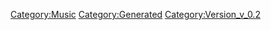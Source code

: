{{Music
 |Name=POWER TO THE DREAM
 |ID=32
 |Cov=32
 |Cd=4
 |Nam=32
 |Div=32
 |Ma=1
 |SerieId=3
 |SerieLogoId=3
 |WavId=32
 |VariationId=0
 |Dsc=32
 |Strt=10
 |ValkyrieBattle=1
 |ValkyrieIntro=1
 |ValkyrieIntroSky=1
 |DivaSolo=1
 |DivaMulti=1
 |Exp=1
 |OfficialName=POWER TO THE DREAM
 |VocalName=Fire Bomber
 |Description=作品：マクロス7<br /><br />歌手：Fire Bomber<br /><br />作詞：K.INOJO<br />作曲：福山芳樹
 |StoryTitle=「俺の歌を、俺より先に歌い出すとは…」
 |StoryDesc=バサラの歌に宿るサウンドエナジー。<br />その力は、敵味方問わず多くの者の心を変えていった。<br /><br />大勢の敵に襲われて窮地に陥るバサラたち。そのとき、<br />敵であったはずのギギルがバサラの歌を歌い始めた。<br />その歌声は、拙くも熱い心を感じさせるものだった。
 |BuyURL=https://recochoku.jp/song/S20141957/single?ds=34295745
 |BannerId=2
 |AnmStoreURL=https://anime.dmkt-sp.jp/animestore/ci_pc?workId=20597
}}
[[Category:Music]]
[[Category:Generated]]
[[Category:Version_v_0.2]]
